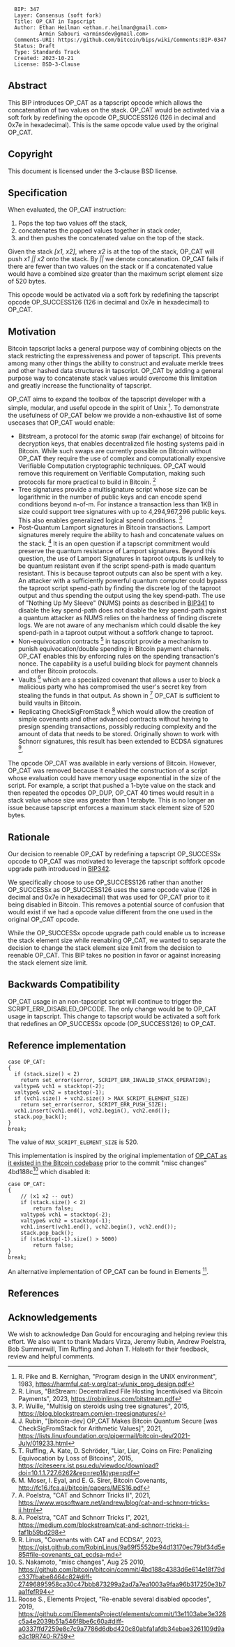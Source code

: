 <pre>
  BIP: 347
  Layer: Consensus (soft fork)
  Title: OP_CAT in Tapscript
  Author: Ethan Heilman <ethan.r.heilman@gmail.com>
          Armin Sabouri <arminsdev@gmail.com>
  Comments-URI: https://github.com/bitcoin/bips/wiki/Comments:BIP-0347
  Status: Draft
  Type: Standards Track
  Created: 2023-10-21
  License: BSD-3-Clause
</pre>

==Abstract==

This BIP introduces OP_CAT as a tapscript opcode which allows the concatenation of two values on the stack. OP_CAT would be activated via a soft fork by redefining the opcode OP_SUCCESS126 (126 in decimal and 0x7e in hexadecimal). This is the same opcode value used by the original OP_CAT.

== Copyright ==

This document is licensed under the 3-clause BSD license.

==Specification==

When evaluated, the OP_CAT instruction:
# Pops the top two values off the stack,
# concatenates the popped values together in stack order,
# and then pushes the concatenated value on the top of the stack.

Given the stack ''<nowiki>[x1, x2]</nowiki>'', where ''x2'' is at the top of the stack, OP_CAT will push ''x1 || x2'' onto the stack. By ''||'' we denote concatenation. OP_CAT fails if there are fewer than two values on the stack or if a concatenated value would have a combined size greater than the maximum script element size of 520 bytes.

This opcode would be activated via a soft fork by redefining the tapscript opcode OP_SUCCESS126 (126 in decimal and 0x7e in hexadecimal) to OP_CAT.

==Motivation==

Bitcoin tapscript lacks a general purpose way of combining objects on the stack restricting the expressiveness and power of tapscript. This prevents among many other things the ability to construct and evaluate merkle trees and other hashed data structures in tapscript. OP_CAT by adding a general purpose way to concatenate stack values would overcome this limitation and greatly increase the functionality of tapscript.

OP_CAT aims to expand the toolbox of the tapscript developer with a simple, modular, and useful opcode in the spirit of Unix <ref>R. Pike and B. Kernighan, "Program design in the UNIX environment", 1983, https://harmful.cat-v.org/cat-v/unix_prog_design.pdf</ref>. To demonstrate the usefulness of OP_CAT below we provide a non-exhaustive list of some usecases that OP_CAT would enable:

* Bitstream, a protocol for the atomic swap (fair exchange) of bitcoins for decryption keys, that enables decentralized file hosting systems paid in Bitcoin. While such swaps are currently possible on Bitcoin without OP_CAT they require the use of complex and computationally expensive Verifiable Computation cryptographic techniques. OP_CAT would remove this requirement on Verifiable Computation, making such protocols far more practical to build in Bitcoin. <ref>R. Linus, "BitStream: Decentralized File Hosting Incentivised via Bitcoin Payments", 2023, https://robinlinus.com/bitstream.pdf</ref>
* Tree signatures provide a multisignature script whose size can be logarithmic in the number of public keys and can encode spend conditions beyond n-of-m. For instance a transaction less than 1KB in size could support tree signatures with up to 4,294,967,296 public keys. This also enables generalized logical spend conditions. <ref> P. Wuille, "Multisig on steroids using tree signatures", 2015, https://blog.blockstream.com/en-treesignatures/</ref>
* Post-Quantum Lamport signatures in Bitcoin transactions. Lamport signatures merely require the ability to hash and concatenate values on the stack. <ref>J. Rubin, "[bitcoin-dev] OP_CAT Makes Bitcoin Quantum Secure [was CheckSigFromStack for Arithmetic Values]", 2021, https://lists.linuxfoundation.org/pipermail/bitcoin-dev/2021-July/019233.html</ref> It is an open question if a tapscript commitment would preserve the quantum resistance of Lamport signatures. Beyond this question, the use of Lamport Signatures in taproot outputs is unlikely to be quantum resistant even if the script spend-path is made quantum resistant. This is because taproot outputs can also be spent with a key. An attacker with a sufficiently powerful quantum computer could bypass the taproot script spend-path by finding the discrete log of the taproot output and thus spending the output using the key spend-path. The use of "Nothing Up My Sleeve" (NUMS) points as described in [[bip-0341.mediawiki|BIP341]] to disable the key spend-path does not disable the key spend-path against a quantum attacker as NUMS relies on the hardness of finding discrete logs. We are not aware of any mechanism which could disable the key spend-path in a taproot output without a softfork change to taproot.
* Non-equivocation contracts <ref>T. Ruffing, A. Kate, D. Schröder, "Liar, Liar, Coins on Fire: Penalizing Equivocation by Loss of Bitcoins", 2015, https://citeseerx.ist.psu.edu/viewdoc/download?doi=10.1.1.727.6262&rep=rep1&type=pdf</ref> in tapscript provide a mechanism to punish equivocation/double spending in Bitcoin payment channels. OP_CAT enables this by enforcing rules on the spending transaction's nonce. The capability is a useful building block for payment channels and other Bitcoin protocols.
* Vaults <ref>M. Moser, I. Eyal, and E. G. Sirer, Bitcoin Covenants, http://fc16.ifca.ai/bitcoin/papers/MES16.pdf</ref> which are a specialized covenant that allows a user to block a malicious party who has compromised the user's secret key from stealing the funds in that output. As shown in <ref>A. Poelstra, "CAT and Schnorr Tricks II", 2021, https://www.wpsoftware.net/andrew/blog/cat-and-schnorr-tricks-ii.html</ref> OP_CAT is sufficient to build vaults in Bitcoin.
* Replicating CheckSigFromStack <ref>A. Poelstra, "CAT and Schnorr Tricks I", 2021, https://medium.com/blockstream/cat-and-schnorr-tricks-i-faf1b59bd298</ref> which would allow the creation of simple covenants and other advanced contracts without having to presign spending transactions, possibly reducing complexity and the amount of data that needs to be stored. Originally shown to work with Schnorr signatures, this result has been extended to ECDSA signatures <ref>R. Linus, "Covenants with CAT and ECDSA", 2023, https://gist.github.com/RobinLinus/9a69f5552be94d13170ec79bf34d5e85#file-covenants_cat_ecdsa-md</ref>.

The opcode OP_CAT was available in early versions of Bitcoin. However, OP_CAT was removed because it enabled the construction of a script whose evaluation could have memory usage exponential in the size of the script.
For example, a script that pushed a 1-byte value on the stack and then repeated the opcodes OP_DUP, OP_CAT 40 times would result in a stack value whose size was greater than 1 terabyte. This is no longer an issue because tapscript enforces a maximum stack element size of 520 bytes.

==Rationale==

Our decision to reenable OP_CAT by redefining a tapscript OP_SUCCESSx opcode to OP_CAT was motivated to leverage the tapscript softfork opcode upgrade path introduced in [[bip-0342.mediawiki|BIP342]].

We specifically choose to use OP_SUCCESS126 rather than another OP_SUCCESSx as OP_SUCCESS126 uses the same opcode value (126 in decimal and 0x7e in hexadecimal) that was used for OP_CAT prior to it being disabled in Bitcoin. This removes a potential source of confusion that would exist if we had a opcode value different from the one used in the original OP_CAT opcode.

While the OP_SUCCESSx opcode upgrade path could enable us to increase the stack element size while reenabling OP_CAT, we wanted to separate the decision to change the stack element size limit from the decision to reenable OP_CAT. This BIP takes no position in favor or against increasing the stack element size limit.

==Backwards Compatibility==

OP_CAT usage in an non-tapscript script will continue to trigger the SCRIPT_ERR_DISABLED_OPCODE. The only change would be to OP_CAT usage in tapscript. This change to tapscript would be activated a soft fork that redefines an OP_SUCCESSx opcode (OP_SUCCESS126) to OP_CAT.

==Reference implementation==

<pre>
case OP_CAT:
{
  if (stack.size() < 2)
    return set_error(serror, SCRIPT_ERR_INVALID_STACK_OPERATION);
  valtype& vch1 = stacktop(-2);
  valtype& vch2 = stacktop(-1);
  if (vch1.size() + vch2.size() > MAX_SCRIPT_ELEMENT_SIZE)
    return set_error(serror, SCRIPT_ERR_PUSH_SIZE);
  vch1.insert(vch1.end(), vch2.begin(), vch2.end());
  stack.pop_back();
}
break;
</pre>


The value of <code>MAX_SCRIPT_ELEMENT_SIZE</code> is 520.

This implementation is inspired by the original implementation of [https://github.com/bitcoin/bitcoin/blob/01cd2fdaf3ac6071304ceb80fb7436ac02b1059e/script.cpp#L381-L393 OP_CAT as it existed in the Bitcoin codebase] prior to the commit "misc changes" 4bd188c<ref>S. Nakamoto, "misc changes", Aug 25 2010, https://github.com/bitcoin/bitcoin/commit/4bd188c4383d6e614e18f79dc337fbabe8464c82#diff-27496895958ca30c47bbb873299a2ad7a7ea1003a9faa96b317250e3b7aa1fefR94</ref> which disabled it:

<pre>
case OP_CAT:
{
    // (x1 x2 -- out)
    if (stack.size() < 2)
        return false;
    valtype& vch1 = stacktop(-2);
    valtype& vch2 = stacktop(-1);
    vch1.insert(vch1.end(), vch2.begin(), vch2.end());
    stack.pop_back();
    if (stacktop(-1).size() > 5000)
        return false;
}
break;
</pre>

An alternative implementation of OP_CAT can be found in Elements <ref>Roose S., Elements Project, "Re-enable several disabled opcodes", 2019, https://github.com/ElementsProject/elements/commit/13e1103abe3e328c5a4e2039b51a546f8be6c60a#diff-a0337ffd7259e8c7c9a7786d6dbd420c80abfa1afdb34ebae3261109d9ae3c19R740-R759</ref>.

==References==

<references/>

==Acknowledgements==

We wish to acknowledge Dan Gould for encouraging and helping review this effort. We also want to thank Madars Virza, Jeremy Rubin, Andrew Poelstra, Bob Summerwill, 
Tim Ruffing and Johan T. Halseth for their feedback, review and helpful comments.

